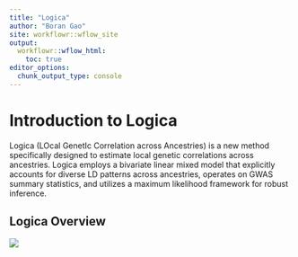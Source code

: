 ```yaml
---
title: "Logica"
author: "Boran Gao"
site: workflowr::wflow_site
output:
  workflowr::wflow_html:
    toc: true
editor_options:
  chunk_output_type: console
---
```


# Introduction to Logica
Logica (LOcal GenetIc Correlation across Ancestries) is a new method specifically designed to estimate local genetic correlations across ancestries. Logica employs a bivariate linear mixed model that explicitly accounts for diverse LD patterns across ancestries, operates on GWAS summary statistics, and utilizes a maximum likelihood framework for robust inference.

## Logica Overview

![](Logica_Overview.png)
